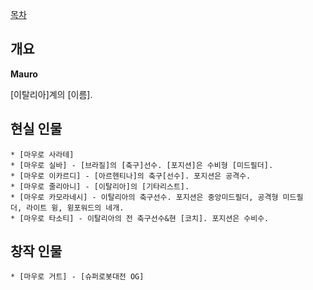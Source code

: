 [[목차]]
== 개요 ==
'''Mauro'''

[이탈리아]계의 [이름].

== 현실 인물 ==
 * [마우로 사라테]
 * [마우로 실바] - [브라질]의 [축구]선수. [포지션]은 수비형 [미드필더].
 * [마우로 이카르디] - [아르헨티나]의 축구[선수]. 포지션은 공격수.
 * [마우로 줄리아니] - [이탈리아]의 [기타리스트].
 * [마우로 카모라네시] - 이탈리아의 축구선수. 포지션은 중앙미드필더, 공격형 미드필더, 라이트 윙, 윙포워드의 네개.
 * [마우로 타소티] - 이탈리아의 전 축구선수&현 [코치]. 포지션은 수비수.
== 창작 인물 ==
 * [마우로 거트] - [슈퍼로봇대전 OG]
